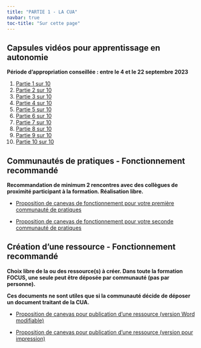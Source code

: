 ```yaml
---
title: "PARTIE 1 - LA CUA"
navbar: true
toc-title: "Sur cette page"
---
```


## Capsules vidéos pour apprentissage en autonomie

**Période d'appropriation conseillée : entre le 4 et le 22 septembre 2023**

1. [Partie 1 sur 10](https://tube.switch.ch/videos/tfxAOO9T03)
1. [Partie 2 sur 10](https://tube.switch.ch/videos/kIqP6BFRSY)
1. [Partie 3 sur 10](https://tube.switch.ch/videos/VyJfZl85kY)
1. [Partie 4 sur 10](https://tube.switch.ch/videos/pVllgzAsms)
1. [Partie 5 sur 10](https://tube.switch.ch/videos/kdIsvXN7Sb)
1. [Partie 6 sur 10](https://tube.switch.ch/videos/gK7tHrnOiU)
1. [Partie 7 sur 10](https://tube.switch.ch/videos/2BVf1Sq7mL)
1. [Partie 8 sur 10](https://tube.switch.ch/videos/CwSrgb46iA)
1. [Partie 9 sur 10](https://tube.switch.ch/videos/JCKhgsYfiG)
1. [Partie 10 sur 10](https://tube.switch.ch/videos/kmKjTAVCHh)

## Communautés de pratiques - Fonctionnement recommandé

**Recommandation de minimum 2 rencontres avec des collègues de proximité participant à la formation. Réalisation libre.**

- [Proposition de canevas de fonctionnement pour votre première communauté de pratiques](https://hepvsch-my.sharepoint.com/:b:/g/personal/nicolas_bressoud_hepvs_ch/EftcC1eqw6BNuIAmS8G_NVgBqSyeHRnH_ecrguKng6RIvA?e=LuC4Pm)

- [Proposition de canevas de fonctionnement pour votre seconde communauté de pratiques](https://hepvsch-my.sharepoint.com/:b:/g/personal/nicolas_bressoud_hepvs_ch/ETqmZOBzMcBFtazeVbYISAIBVXMrIJYDGb5bJNzEHeRvew?e=lygD0k)

## Création d'une ressource - Fonctionnement recommandé

**Choix libre de la ou des ressource(s) à créer. Dans toute la formation FOCUS, une seule peut être déposée par communauté (pas par personne).**

**Ces documents ne sont utiles que si la communauté décide de déposer un document traitant de la CUA.**

- [Proposition de canevas pour publication d'une ressource (version Word modifiable)](https://hepvsch-my.sharepoint.com/:w:/g/personal/nicolas_bressoud_hepvs_ch/EWcVTfpkc8ZKt-cmGJ9WgcQBOzHcks_cx1ErWW1pe6DZOg?e=qFeMzl)

- [Proposition de canevas pour publication d'une ressource (version pour impression)](https://hepvsch-my.sharepoint.com/:b:/g/personal/nicolas_bressoud_hepvs_ch/ETqg_-PF3j5PmM6jpslSrdUBZoi1-6A1gMESxUkPCMUyCA?e=PqfyAW)
